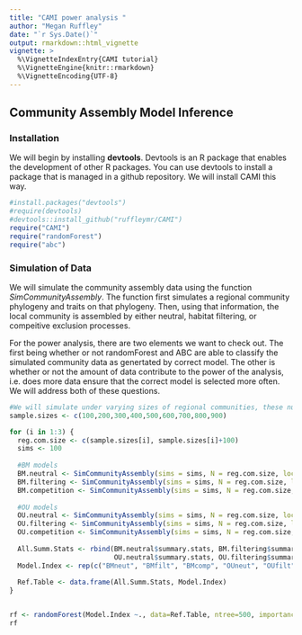 ```yaml
---
title: "CAMI power analysis "
author: "Megan Ruffley"
date: "`r Sys.Date()`"
output: rmarkdown::html_vignette
vignette: >
  %\VignetteIndexEntry{CAMI tutorial}
  %\VignetteEngine{knitr::rmarkdown}
  %\VignetteEncoding{UTF-8}
---
```

## Community Assembly Model Inference

### Installation
We will begin by installing **devtools**. Devtools is an R package that enables the development of other R packages. You can use devtools to install a package that is managed in a github repository. We will install CAMI this way. 

```r
#install.packages("devtools")
#require(devtools)
#devtools::install_github("ruffleymr/CAMI")
require("CAMI")
require("randomForest")
require("abc")

```

### Simulation of Data

We will simulate the community assembly data using the function _SimCommunityAssembly_. The function first simulates a regional community phylogeny and traits on that phylogeny. Then, using that information, the local community is assembled by either neutral, habitat filtering, or compeitive exclusion processes. 

For the power analysis, there are two elements we want to check out. The first being whether or not randomForest and ABC are able to classify the simulated community data as genertated by correct model. The other is whether or not the amount of data contribute to the power of the analysis, i.e. does more data ensure that the correct model is selected more often. We will address both of these questions. 

```r

#We will simulate under varying sizes of regional communities, these numbers set the lower bounds for simulations
sample.sizes <- c(100,200,300,400,500,600,700,800,900)

for (i in 1:3) {
  reg.com.size <- c(sample.sizes[i], sample.sizes[i]+100)
  sims <- 100
  
  #BM models
  BM.neutral <- SimCommunityAssembly(sims = sims, N = reg.com.size, local = 0.5, traitsim = "BM", comsim = "neutral")
  BM.filtering <- SimCommunityAssembly(sims = sims, N = reg.com.size, local = 0.5, traitsim = "BM", comsim = "filtering")
  BM.competition <- SimCommunityAssembly(sims = sims, N = reg.com.size, local = 0.5, traitsim = "BM", comsim = "competition")
  
  #OU models
  OU.neutral <- SimCommunityAssembly(sims = sims, N = reg.com.size, local = 0.5, traitsim = "OU", comsim = "neutral")
  OU.filtering <- SimCommunityAssembly(sims = sims, N = reg.com.size, local = 0.5, traitsim = "OU", comsim = "filtering")
  OU.competition <- SimCommunityAssembly(sims = sims, N = reg.com.size, local = 0.5, traitsim = "OU", comsim = "competition")
  
  All.Summ.Stats <- rbind(BM.neutral$summary.stats, BM.filtering$summary.stats, BM.competition$summary.stats,
                          OU.neutral$summary.stats, OU.filtering$summary.stats, OU.competition$summary.stats)
  Model.Index <- rep(c("BMneut", "BMfilt", "BMcomp", "OUneut", "OUfilt", "OUcomp"), each = sims)
  
  Ref.Table <- data.frame(All.Summ.Stats, Model.Index)
}


rf <- randomForest(Model.Index ~., data=Ref.Table, ntree=500, importance=T)
rf
```
